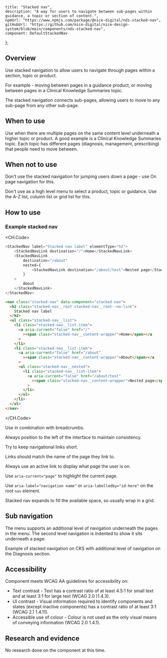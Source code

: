 

	title: "Stacked nav",
	description: "A way for users to navigate between sub-pages within guidance, a topic or section of content.",
	npmUrl: "https://www.npmjs.com/package/@nice-digital/nds-stacked-nav",
	gitHubUrl: "https://github.com/nice-digital/nice-design-system/blob/main/components/nds-stacked-nav",
	component: DefaultStackedNav
};

## Overview

Use stacked navigation to allow users to navigate through pages within a section, topic or product.

For example - moving between pages in a guidance product, or moving between pages in a Clinical Knowledge Summaries topic.

The stacked navigation connects sub-pages, allowing users to move to any sub-page from any other sub-page.

## When to use

Use when there are multiple pages on the same content level underneath a higher topic or product. A good example is a Clinical Knowledge Summaries topic. Each topic has different pages (diagnosis, management, prescribing) that people need to move between.

## When not to use

Don't use the stacked navigation for jumping users down a page - use On page navigation for this.

Don't use as a high level menu to select a product, topic or guidance. Use the A-Z list, column list or grid list for this.

## How to use

<Example>
<h3>Example stacked nav</h3>
<DefaultStackedNav />

<CH.Code>
```js React
<StackedNav label="Stacked nav label" elementType="h2">
	<StackedNavLink destination="/">Home</StackedNavLink>
	<StackedNavLink
		destination="/about"
		nested={
			<StackedNavLink destination="/about/test">Nested page</StackedNavLink>
		}
	>
		About
	</StackedNavLink>
</StackedNav>
```
```html HTML
<nav class="stacked-nav" data-component="stacked-nav">
  <h2 class="stacked-nav__root stacked-nav__root--no-link">
    Stacked nav label
  </h2>
  <ul class="stacked-nav__list">
    <li class="stacked-nav__list-item">
      <a aria-current="false" href="/"
        ><span class="stacked-nav__content-wrapper">Home</span></a
      >
    </li>
    <li class="stacked-nav__list-item">
      <a aria-current="false" href="/about"
        ><span class="stacked-nav__content-wrapper">About</span></a
      >
      <ul class="stacked-nav__nested">
        <li class="stacked-nav__list-item">
          <a aria-current="false" href="/about/test"
            ><span class="stacked-nav__content-wrapper">Nested page</span></a
          >
        </li>
      </ul>
    </li>
  </ul>
</nav>
```
</CH.Code>
</Example>

Use in combination with breadcrumbs.

Always position to the left of the interface to maintain consistency.

Try to keep navigational links short.

Links should match the name of the page they link to.

Always use an active link to display what page the user is on.

Use `aria-current="page"` to highlight the current page.

Use `aria-label="navigation name"` or `aria-labelledby="id-here"` on the root `nav` element.

Stacked nav expands to fill the available space, so usually wrap in a grid.

## Sub navigation

The menu supports an additional level of navigation underneath the pages in the menu. The second level navigation is indented to show it sits underneath a page:

Example of stacked navigation on CKS with additional level of navigation on the Diagnosis section.

## Accessibility

Component meets WCAG AA guidelines for accessibility on:

- Text contrast - Text has a contrast ratio of at least 4.5:1 for small text and at least 3:1 for large text (WCAG 2.0 )1.4.3).
- UI contrast - Visual information required to identify components and states (except inactive components) has a contrast ratio of at least 3:1 (WCAG 2.1 1.4.11).
- Accessible use of colour - Colour is not used as the only visual means of conveying information (WCAG 2.0 1.4.1).

## Research and evidence

No research done on the component at this time.


